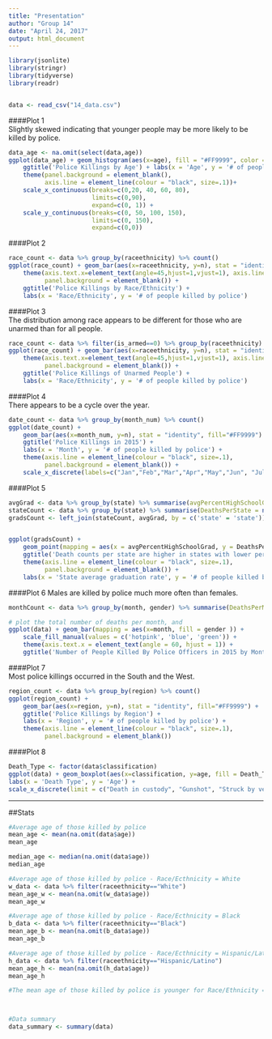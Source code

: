```yaml
---
title: "Presentation"
author: "Group 14"
date: "April 24, 2017"
output: html_document
---
```


```r
library(jsonlite)
library(stringr)
library(tidyverse)
library(readr)


data <- read_csv("14_data.csv")
```


####Plot 1  
Slightly skewed indicating that younger people may be more likely to be killed by police.     
```r
data_age <- na.omit(select(data,age))
ggplot(data_age) + geom_histogram(aes(x=age), fill = "#FF9999", color = "black", binwidth = 4) + 
    ggtitle('Police Killings by Age') + labs(x = 'Age', y = '# of people killed by police') +
    theme(panel.background = element_blank(), 
          axis.line = element_line(colour = "black", size=.1))+
    scale_x_continuous(breaks=c(0,20, 40, 60, 80),
                       limits=c(0,90),
                       expand=c(0, 1)) +
    scale_y_continuous(breaks=c(0, 50, 100, 150),
                       limits=c(0, 150),
                       expand=c(0,0)) 
```

####Plot 2    
```r
race_count <- data %>% group_by(raceethnicity) %>% count()
ggplot(race_count) + geom_bar(aes(x=raceethnicity, y=n), stat = "identity", fill="#FF9999") + 
    theme(axis.text.x=element_text(angle=45,hjust=1,vjust=1), axis.line = element_line(colour = "black", size=.1),
          panel.background = element_blank()) +
    ggtitle('Police Killings by Race/Ethnicity') +
    labs(x = 'Race/Ethnicity', y = '# of people killed by police')
```

####Plot 3  
The distribution among race appears to be different for those who are unarmed than for all people.  
```r
race_count <- data %>% filter(is_armed==0) %>% group_by(raceethnicity) %>% count()
ggplot(race_count) + geom_bar(aes(x=raceethnicity, y=n), stat = "identity", fill="#FF9999") + 
    theme(axis.text.x=element_text(angle=45,hjust=1,vjust=1), axis.line = element_line(colour = "black", size=.1),
          panel.background = element_blank()) +
    ggtitle('Police Killings of Unarmed People') +
    labs(x = 'Race/Ethnicity', y = '# of people killed by police')
```






####Plot 4  
There appears to be a cycle over the year.  

```r
date_count <- data %>% group_by(month_num) %>% count()
ggplot(date_count) + 
    geom_bar(aes(x=month_num, y=n), stat = "identity", fill="#FF9999") + 
    ggtitle('Police Killings in 2015') +
    labs(x = 'Month', y = '# of people killed by police') + 
    theme(axis.line = element_line(colour = "black", size=.1), 
          panel.background = element_blank()) +
    scale_x_discrete(labels=c("Jan","Feb","Mar","Apr","May","Jun", "Jul", "Aug", "Sep", "Oct", "Nov", "Dec"))
```

####Plot 5   
```r
avgGrad <- data %>% group_by(state) %>% summarise(avgPercentHighSchoolGrad = mean(as.numeric(percent_25_or_older_HighSchool_grads), na.rm = TRUE))
stateCount <- data %>% group_by(state) %>% summarise(DeathsPerState = n())
gradsCount <- left_join(stateCount, avgGrad, by = c('state' = 'state'))


ggplot(gradsCount) + 
    geom_point(mapping = aes(x = avgPercentHighSchoolGrad, y = DeathsPerState), color="#FF9999") +
    ggtitle('Death counts per state are higher in states with lower percentage graduation rates') +
    theme(axis.line = element_line(colour = "black", size=.1), 
          panel.background = element_blank()) +
    labs(x = 'State average graduation rate', y = '# of people killed by police per state') 
```

####Plot 6 
Males are killed by police much more often than females. 
```r
monthCount <- data %>% group_by(month, gender) %>% summarise(DeathsPerMonth = n())

# plot the total number of deaths per month, and 
ggplot(data) + geom_bar(mapping = aes(x=month, fill = gender )) + 
    scale_fill_manual(values = c('hotpink', 'blue', 'green')) +
    theme(axis.text.x = element_text(angle = 60, hjust = 1)) + 
    ggtitle('Number of People Killed By Police Officers in 2015 by Month')
```


####Plot 7  
Most police killings occurred in the South and the West.   
```r
region_count <- data %>% group_by(region) %>% count()
ggplot(region_count) + 
    geom_bar(aes(x=region, y=n), stat = "identity", fill="#FF9999") + 
    ggtitle('Police Killings by Region') +
    labs(x = 'Region', y = '# of people killed by police') + 
    theme(axis.line = element_line(colour = "black", size=.1), 
          panel.background = element_blank())
```


####Plot 8  
```r
Death_Type <- factor(data$classification)
ggplot(data) + geom_boxplot(aes(x=classification, y=age, fill = Death_Type)) + ggtitle('Boxplot of Age per Death Type') +
labs(x = 'Death Type', y = 'Age') + 
scale_x_discrete(limit = c("Death in custody", "Gunshot", "Struck by vehicle", "Taser"))
```


***

##Stats

```r
#Average age of those killed by police
mean_age <- mean(na.omit(data$age))
mean_age

median_age <- median(na.omit(data$age))
median_age

#Average age of those killed by police - Race/Ecthnicity = White
w_data <- data %>% filter(raceethnicity=="White")   
mean_age_w <- mean(na.omit(w_data$age))
mean_age_w

#Average age of those killed by police - Race/Ecthnicity = Black
b_data <- data %>% filter(raceethnicity=="Black")   
mean_age_b <- mean(na.omit(b_data$age))
mean_age_b

#Average age of those killed by police - Race/Ecthnicity = Hispanic/Latino
h_data <- data %>% filter(raceethnicity=="Hispanic/Latino")   
mean_age_h <- mean(na.omit(h_data$age))
mean_age_h

#The mean age of those killed by police is younger for Race/Ethnicity = Black than White, and lowest for Hispanic/Latino



#Data summary
data_summary <- summary(data)

```





